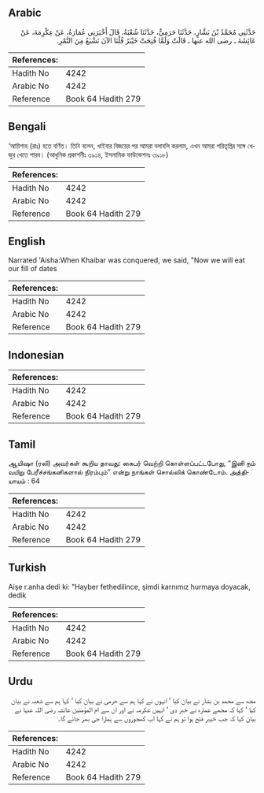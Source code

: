 ## Arabic


<div dir="rtl" lang="ar" style={{fontSize:'larger',backgroundColor:'#f8f9fa',padding:20}}>
حَدَّثَنِي مُحَمَّدُ بْنُ بَشَّارٍ، حَدَّثَنَا حَرَمِيٌّ، حَدَّثَنَا شُعْبَةُ، قَالَ أَخْبَرَنِي عُمَارَةُ، عَنْ عِكْرِمَةَ، عَنْ عَائِشَةَ ـ رضى الله عنها ـ قَالَتْ وَلَمَّا فُتِحَتْ خَيْبَرُ قُلْنَا الآنَ نَشْبَعُ مِنَ التَّمْرِ‏.‏
</div>
<div style={{backgroundColor:'#f8f9fa',padding:20, marginBottom: 10}}><table> <thead> <tr> <th>References:</th> <th></th> </tr> </thead> <tbody><tr><td>Hadith No</td><td>4242</td></tr><tr><td>Arabic No</td><td>4242</td></tr><tr><td>Reference</td><td>Book 64 Hadith 279</td></tr></tbody></table></div>

## Bengali


<div dir="ltr" lang="bn" style={{fontSize:'larger',backgroundColor:'#f8f9fa',padding:20}}>
‘আয়িশাহ (রাঃ) হতে বর্ণিত। তিনি বলেন, খাইবার বিজয়ের পর আমরা বলাবলি করলাম, এখন আমরা পরিতৃপ্তির সঙ্গে খেজুর খেতে পারব। (আধুনিক প্রকাশনীঃ ৩৯১৪, ইসলামিক ফাউন্ডেশনঃ ৩৯১৮)
</div>
<div style={{backgroundColor:'#f8f9fa',padding:20, marginBottom: 10}}><table> <thead> <tr> <th>References:</th> <th></th> </tr> </thead> <tbody><tr><td>Hadith No</td><td>4242</td></tr><tr><td>Arabic No</td><td>4242</td></tr><tr><td>Reference</td><td>Book 64 Hadith 279</td></tr></tbody></table></div>

## English


<div dir="ltr" lang="en" style={{fontSize:'larger',backgroundColor:'#f8f9fa',padding:20}}>
Narrated 'Aisha:When Khaibar was conquered, we said, "Now we will eat our fill of dates
</div>
<div style={{backgroundColor:'#f8f9fa',padding:20, marginBottom: 10}}><table> <thead> <tr> <th>References:</th> <th></th> </tr> </thead> <tbody><tr><td>Hadith No</td><td>4242</td></tr><tr><td>Arabic No</td><td>4242</td></tr><tr><td>Reference</td><td>Book 64 Hadith 279</td></tr></tbody></table></div>

## Indonesian


<div dir="ltr" lang="id" style={{fontSize:'larger',backgroundColor:'#f8f9fa',padding:20}}>

</div>
<div style={{backgroundColor:'#f8f9fa',padding:20, marginBottom: 10}}><table> <thead> <tr> <th>References:</th> <th></th> </tr> </thead> <tbody><tr><td>Hadith No</td><td>4242</td></tr><tr><td>Arabic No</td><td>4242</td></tr><tr><td>Reference</td><td>Book 64 Hadith 279</td></tr></tbody></table></div>

## Tamil


<div dir="ltr" lang="ta" style={{fontSize:'larger',backgroundColor:'#f8f9fa',padding:20}}>
ஆயிஷா (ரலி) அவர்கள் கூறிய தாவது: கைபர் வெற்றி கொள்ளப்பட்டபோது, “இனி நம் வயிறு பேரீச்சங்கனிகளால் நிரம்பும்” என்று நாங்கள் சொல்லிக் கொண்டோம். அத்தியாயம் : 64
</div>
<div style={{backgroundColor:'#f8f9fa',padding:20, marginBottom: 10}}><table> <thead> <tr> <th>References:</th> <th></th> </tr> </thead> <tbody><tr><td>Hadith No</td><td>4242</td></tr><tr><td>Arabic No</td><td>4242</td></tr><tr><td>Reference</td><td>Book 64 Hadith 279</td></tr></tbody></table></div>

## Turkish


<div dir="ltr" lang="tr" style={{fontSize:'larger',backgroundColor:'#f8f9fa',padding:20}}>
Aişe r.anha dedi ki: "Hayber fethedilince, şimdi karnımız hurmaya doyacak, dedik
</div>
<div style={{backgroundColor:'#f8f9fa',padding:20, marginBottom: 10}}><table> <thead> <tr> <th>References:</th> <th></th> </tr> </thead> <tbody><tr><td>Hadith No</td><td>4242</td></tr><tr><td>Arabic No</td><td>4242</td></tr><tr><td>Reference</td><td>Book 64 Hadith 279</td></tr></tbody></table></div>

## Urdu


<div dir="rtl" lang="ur" style={{fontSize:'larger',backgroundColor:'#f8f9fa',padding:20}}>
مجھ سے محمد بن بشار نے بیان کیا ‘ انہوں نے کہا ہم سے حرمی نے بیان کیا ‘ کہا ہم سے شعبہ نے بیان کیا ‘ کہا کہ مجھے عمارہ نے خبر دی ‘ انہیں عکرمہ نے اور ان سے ام المؤمنین عائشہ رضی اللہ عنہا نے بیان کیا کہ جب خیبر فتح ہوا تو ہم نے کہا اب کھجوروں سے ہمارا جی بھر جائے گا۔
</div>
<div style={{backgroundColor:'#f8f9fa',padding:20, marginBottom: 10}}><table> <thead> <tr> <th>References:</th> <th></th> </tr> </thead> <tbody><tr><td>Hadith No</td><td>4242</td></tr><tr><td>Arabic No</td><td>4242</td></tr><tr><td>Reference</td><td>Book 64 Hadith 279</td></tr></tbody></table></div>